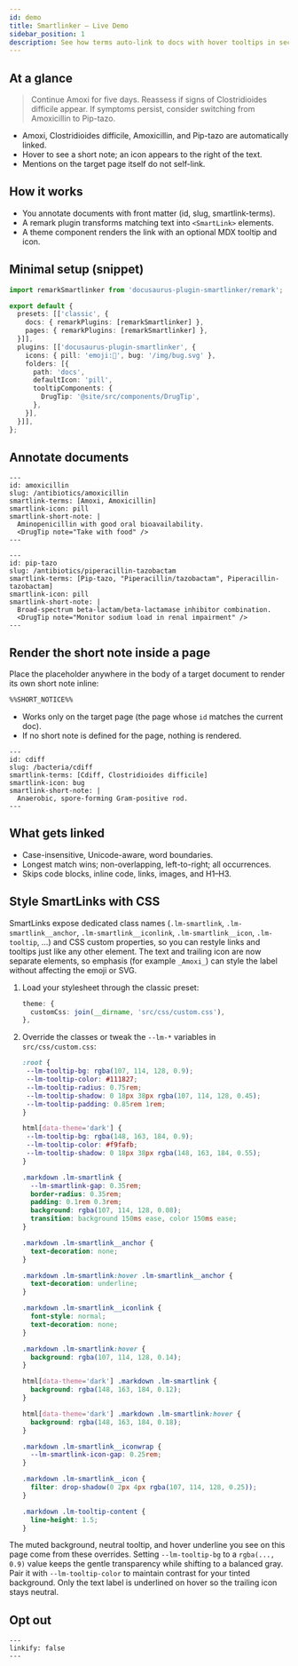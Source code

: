 ```yaml
---
id: demo
title: Smartlinker — Live Demo
sidebar_position: 1
description: See how terms auto-link to docs with hover tooltips in seconds.
---
```


## At a glance

> Continue Amoxi for five days. Reassess if signs of Clostridioides difficile appear. If symptoms persist, consider switching from Amoxicillin to Pip-tazo.

- Amoxi, Clostridioides difficile, Amoxicillin, and Pip-tazo are automatically linked.
- Hover to see a short note; an icon appears to the right of the text.
- Mentions on the target page itself do not self-link.

## How it works

- You annotate documents with front matter (id, slug, smartlink-terms).
- A remark plugin transforms matching text into `<SmartLink>` elements.
- A theme component renders the link with an optional MDX tooltip and icon.

## Minimal setup (snippet)

```ts title="docusaurus.config.ts"
import remarkSmartlinker from 'docusaurus-plugin-smartlinker/remark';

export default {
  presets: [['classic', {
    docs: { remarkPlugins: [remarkSmartlinker] },
    pages: { remarkPlugins: [remarkSmartlinker] },
  }]],
  plugins: [['docusaurus-plugin-smartlinker', {
    icons: { pill: 'emoji:💊', bug: '/img/bug.svg' },
    folders: [{
      path: 'docs',
      defaultIcon: 'pill',
      tooltipComponents: {
        DrugTip: '@site/src/components/DrugTip',
      },
    }],
  }]],
};
```

## Annotate documents

```mdx title="docs/antibiotics/amoxicillin.mdx"
---
id: amoxicillin
slug: /antibiotics/amoxicillin
smartlink-terms: [Amoxi, Amoxicillin]
smartlink-icon: pill
smartlink-short-note: |
  Aminopenicillin with good oral bioavailability.
  <DrugTip note="Take with food" />
---
```

```mdx title="docs/antibiotics/pip-tazo.mdx"
---
id: pip-tazo
slug: /antibiotics/piperacillin-tazobactam
smartlink-terms: [Pip-tazo, "Piperacillin/tazobactam", Piperacillin-tazobactam]
smartlink-icon: pill
smartlink-short-note: |
  Broad-spectrum beta-lactam/beta-lactamase inhibitor combination.
  <DrugTip note="Monitor sodium load in renal impairment" />
---
```

## Render the short note inside a page

Place the placeholder anywhere in the body of a target document to render its own short note inline:

```md
%%SHORT_NOTICE%%
```

- Works only on the target page (the page whose `id` matches the current doc).
- If no short note is defined for the page, nothing is rendered.

```mdx title="docs/bacteria/cdiff.mdx"
---
id: cdiff
slug: /bacteria/cdiff
smartlink-terms: [Cdiff, Clostridioides difficile]
smartlink-icon: bug
smartlink-short-note: |
  Anaerobic, spore-forming Gram-positive rod.
---
```

## What gets linked

- Case-insensitive, Unicode-aware, word boundaries.
- Longest match wins; non-overlapping, left-to-right; all occurrences.
- Skips code blocks, inline code, links, images, and H1–H3.

## Style SmartLinks with CSS

SmartLinks expose dedicated class names (`.lm-smartlink`, `.lm-smartlink__anchor`, `.lm-smartlink__iconlink`, `.lm-smartlink__icon`, `.lm-tooltip`, …) and CSS custom properties, so you can restyle links and tooltips just like any other element. The text and trailing icon are now separate elements, so emphasis (for example `_Amoxi_`) can style the label without affecting the emoji or SVG.

1. Load your stylesheet through the classic preset:

   ```ts title="docusaurus.config.ts"
   theme: {
     customCss: join(__dirname, 'src/css/custom.css'),
   },
   ```

2. Override the classes or tweak the `--lm-*` variables in `src/css/custom.css`:

   ```css title="src/css/custom.css"
   :root {
    --lm-tooltip-bg: rgba(107, 114, 128, 0.9);
    --lm-tooltip-color: #111827;
    --lm-tooltip-radius: 0.75rem;
    --lm-tooltip-shadow: 0 18px 38px rgba(107, 114, 128, 0.45);
    --lm-tooltip-padding: 0.85rem 1rem;
   }

   html[data-theme='dark'] {
    --lm-tooltip-bg: rgba(148, 163, 184, 0.9);
    --lm-tooltip-color: #f9fafb;
    --lm-tooltip-shadow: 0 18px 38px rgba(148, 163, 184, 0.55);
   }

   .markdown .lm-smartlink {
     --lm-smartlink-gap: 0.35rem;
     border-radius: 0.35rem;
     padding: 0.1rem 0.3rem;
     background: rgba(107, 114, 128, 0.08);
     transition: background 150ms ease, color 150ms ease;
   }

   .markdown .lm-smartlink__anchor {
     text-decoration: none;
   }

   .markdown .lm-smartlink:hover .lm-smartlink__anchor {
     text-decoration: underline;
   }

   .markdown .lm-smartlink__iconlink {
     font-style: normal;
     text-decoration: none;
   }

   .markdown .lm-smartlink:hover {
     background: rgba(107, 114, 128, 0.14);
   }

   html[data-theme='dark'] .markdown .lm-smartlink {
     background: rgba(148, 163, 184, 0.12);
   }

   html[data-theme='dark'] .markdown .lm-smartlink:hover {
     background: rgba(148, 163, 184, 0.18);
   }

   .markdown .lm-smartlink__iconwrap {
     --lm-smartlink-icon-gap: 0.25rem;
   }

   .markdown .lm-smartlink__icon {
     filter: drop-shadow(0 2px 4px rgba(107, 114, 128, 0.25));
   }

   .markdown .lm-tooltip-content {
     line-height: 1.5;
   }
   ```

The muted background, neutral tooltip, and hover underline you see on this page come from these overrides. Setting `--lm-tooltip-bg` to a `rgba(..., 0.9)` value keeps the gentle transparency while shifting to a balanced gray. Pair it with `--lm-tooltip-color` to maintain contrast for your tinted background. Only the text label is underlined on hover so the trailing icon stays neutral.

## Opt out

```mdx
---
linkify: false
---
```
